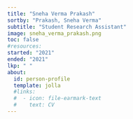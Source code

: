 ```yaml
---
title: "Sneha Verma Prakash"
sortby: "Prakash, Sneha Verma"
subtitle: "Student Research Assistant"
image: sneha_verma_prakash.png
toc: false
#resources: 
started: "2021"
ended: "2021"
lkp: " "
about:
  id: person-profile
  template: jolla
  #links:
  #  - icon: file-earmark-text
  #    text: CV
---
```


:::{#person-profile}
:::

<!---
## Biography
## Experience
## Education
-->
